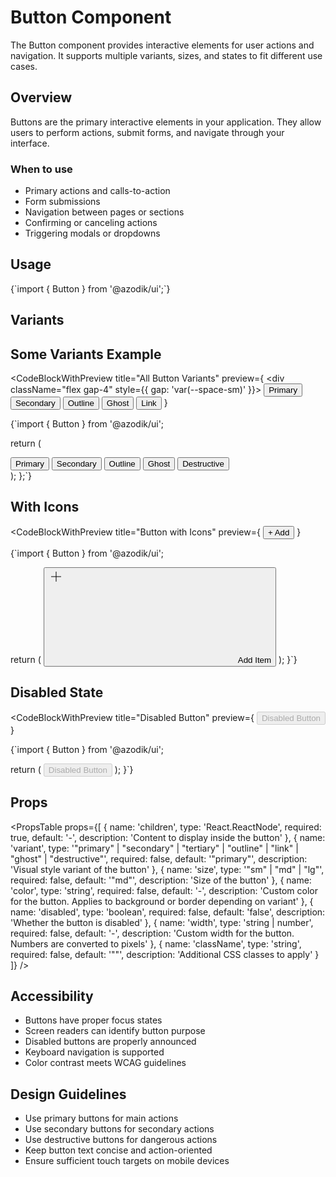 
# Button Component

The Button component provides interactive elements for user actions and navigation. It supports multiple variants, sizes, and states to fit different use cases.

## Overview

Buttons are the primary interactive elements in your application. They allow users to perform actions, submit forms, and navigate through your interface.

### When to use
- Primary actions and calls-to-action
- Form submissions
- Navigation between pages or sections
- Confirming or canceling actions
- Triggering modals or dropdowns

## Usage

<CodeBlock language="tsx">
{`import { Button } from '@azodik/ui';`}
</CodeBlock>

## Variants

<ComponentRenderer componentName="button" />

## Some Variants Example

<CodeBlockWithPreview 
  title="All Button Variants"
  preview={
    <div className="flex gap-4" style={{ gap: 'var(--space-sm)' }}>
      <Button variant="primary">Primary</Button>
      <Button variant="secondary">Secondary</Button>
      <Button variant="outline">Outline</Button>
      <Button variant="ghost">Ghost</Button>
      <Button variant="link">Link</Button>
    </div>
  }
>
{`import { Button } from '@azodik/ui';

  return (
    <div className="space-y-4">
      <Button variant="primary">Primary</Button>
      <Button variant="secondary">Secondary</Button>
      <Button variant="outline">Outline</Button>
      <Button variant="ghost">Ghost</Button>
      <Button variant="destructive">Destructive</Button>
    </div>
  );
};`}
</CodeBlockWithPreview>

## With Icons

<CodeBlockWithPreview 
  title="Button with Icons"
  preview={
    <Button variant="primary" size="md">
      + Add
    </Button>
  }
>
{`import { Button } from '@azodik/ui';

  return (
    <Button variant="primary" size="md">
      <svg className="w-4 h-4 mr-2" fill="none" stroke="currentColor">
        <path strokeLinecap="round" strokeLinejoin="round" strokeWidth={2} d="M12 4v16m8-8H4" />
      </svg>
      Add Item
    </Button>
  );
}`}
</CodeBlockWithPreview>

## Disabled State

<CodeBlockWithPreview 
  title="Disabled Button"
  preview={
    <Button variant="primary" disabled>
      Disabled Button
    </Button>
  }
>
{`import { Button } from '@azodik/ui';

  return (
    <Button variant="primary" disabled>
      Disabled Button
    </Button>
  );
}`}
</CodeBlockWithPreview>

## Props

<PropsTable props={[
  {
    name: 'children',
    type: 'React.ReactNode',
    required: true,
    default: '-',
    description: 'Content to display inside the button'
  },
  {
    name: 'variant',
    type: '"primary" | "secondary" | "tertiary" | "outline" | "link" | "ghost" | "destructive"',
    required: false,
    default: '"primary"',
    description: 'Visual style variant of the button'
  },
  {
    name: 'size',
    type: '"sm" | "md" | "lg"',
    required: false,
    default: '"md"',
    description: 'Size of the button'
  },
  {
    name: 'color',
    type: 'string',
    required: false,
    default: '-',
    description: 'Custom color for the button. Applies to background or border depending on variant'
  },
  {
    name: 'disabled',
    type: 'boolean',
    required: false,
    default: 'false',
    description: 'Whether the button is disabled'
  },
  {
    name: 'width',
    type: 'string | number',
    required: false,
    default: '-',
    description: 'Custom width for the button. Numbers are converted to pixels'
  },
  {
    name: 'className',
    type: 'string',
    required: false,
    default: '""',
    description: 'Additional CSS classes to apply'
  }
]} />

## Accessibility

- Buttons have proper focus states
- Screen readers can identify button purpose
- Disabled buttons are properly announced
- Keyboard navigation is supported
- Color contrast meets WCAG guidelines

## Design Guidelines

- Use primary buttons for main actions
- Use secondary buttons for secondary actions
- Use destructive buttons for dangerous actions
- Keep button text concise and action-oriented
- Ensure sufficient touch targets on mobile devices

<ComponentNavigation />